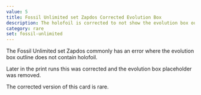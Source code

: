 ```yaml
---
value: 5
title: Fossil Unlimited set Zapdos Corrected Evolution Box
description: The holofoil is corrected to not show the evolution box outline.
category: rare
set: fossil-unlimited
---
```


The Fossil Unlimited set Zapdos commonly has an error where the evolution box outline does not contain holofoil.

Later in the print runs this was corrected and the evolution box placeholder was removed.

The corrected version of this card is rare.
